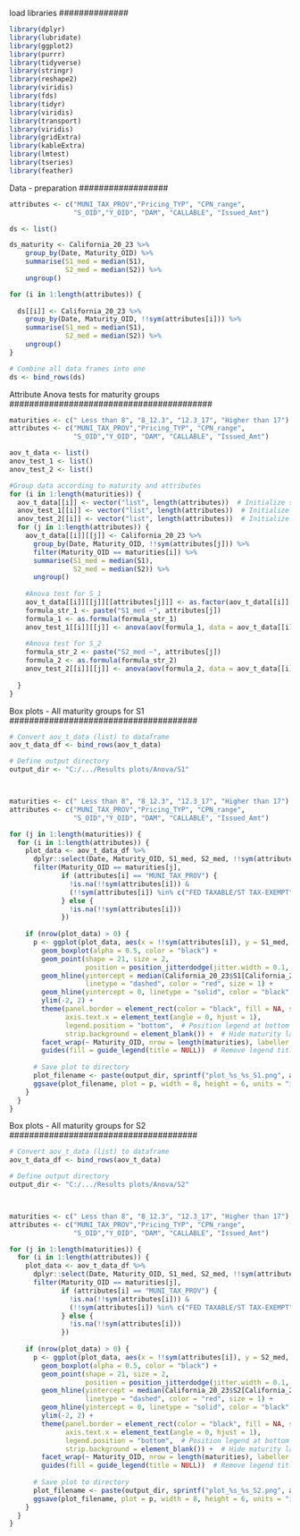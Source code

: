 
##############
load libraries
##############
```{r}
library(dplyr)
library(lubridate)
library(ggplot2)
library(purrr)
library(tidyverse)
library(stringr)
library(reshape2)
library(viridis)
library(fds)
library(tidyr)
library(viridis)
library(transport)
library(viridis)
library(gridExtra)
library(kableExtra)
library(lmtest)
library(tseries)
library(feather)
```


##################
Data - preparation
##################
```{r}

attributes <- c("MUNI_TAX_PROV","Pricing_TYP", "CPN_range",
                "S_OID","Y_OID", "DAM", "CALLABLE", "Issued_Amt")

ds <- list()

ds_maturity <- California_20_23 %>%
    group_by(Date, Maturity_OID) %>%
    summarise(S1_med = median(S1),
              S2_med = median(S2)) %>%
    ungroup()

for (i in 1:length(attributes)) {
 
  ds[[i]] <- California_20_23 %>%
    group_by(Date, Maturity_OID, !!sym(attributes[i])) %>%
    summarise(S1_med = median(S1),
              S2_med = median(S2)) %>%
    ungroup()
}

# Combine all data frames into one
ds <- bind_rows(ds)


```
#########################################
Attribute Anova tests for maturity groups
#########################################
```{r}
 
maturities <- c(" Less than 8", "8_12.3", "12.3_17", "Higher than 17")
attributes <- c("MUNI_TAX_PROV","Pricing_TYP", "CPN_range",
                "S_OID","Y_OID", "DAM", "CALLABLE", "Issued_Amt")

aov_t_data <- list()
anov_test_1 <- list()
anov_test_2 <- list()

#Group data according to maturity and attributes
for (i in 1:length(maturities)) {
  aov_t_data[[i]] <- vector("list", length(attributes))  # Initialize sublist for the current maturity
  anov_test_1[[i]] <- vector("list", length(attributes))  # Initialize sublist for ANOVA results (S_1)
  anov_test_2[[i]] <- vector("list", length(attributes))  # Initialize sublist for ANOVA results (S_2)
  for (j in 1:length(attributes)) {
    aov_t_data[[i]][[j]] <- California_20_23 %>%
      group_by(Date, Maturity_OID, !!sym(attributes[j])) %>%
      filter(Maturity_OID == maturities[i]) %>%
      summarise(S1_med = median(S1),
                S2_med = median(S2)) %>%
      ungroup()
    
    #Anova test for S_1
    aov_t_data[[i]][[j]][[attributes[j]]] <- as.factor(aov_t_data[[i]][[j]][[attributes[j]]])
    formula_str_1 <- paste("S1_med ~", attributes[j])
    formula_1 <- as.formula(formula_str_1)
    anov_test_1[[i]][[j]] <- anova(aov(formula_1, data = aov_t_data[[i]][[j]]))
    
    #Anova test for S_2
    formula_str_2 <- paste("S2_med ~", attributes[j])
    formula_2 <- as.formula(formula_str_2)
    anov_test_2[[i]][[j]] <- anova(aov(formula_2, data = aov_t_data[[i]][[j]]))
      
  }
}

```
######################################
Box plots - All maturity groups for S1
######################################
```{r}

# Convert aov_t_data (list) to dataframe
aov_t_data_df <- bind_rows(aov_t_data)

# Define output directory
output_dir <- "C:/.../Results plots/Anova/S1"



maturities <- c(" Less than 8", "8_12.3", "12.3_17", "Higher than 17")
attributes <- c("MUNI_TAX_PROV","Pricing_TYP", "CPN_range",
                "S_OID","Y_OID", "DAM", "CALLABLE", "Issued_Amt")

for (j in 1:length(maturities)) {
  for (i in 1:length(attributes)) {
    plot_data <- aov_t_data_df %>%
      dplyr::select(Date, Maturity_OID, S1_med, S2_med, !!sym(attributes[i])) %>%
      filter(Maturity_OID == maturities[j],
             if (attributes[i] == "MUNI_TAX_PROV") {
               !is.na(!!sym(attributes[i])) &
               (!!sym(attributes[i]) %in% c("FED TAXABLE/ST TAX-EXEMPT", "FED & ST TAX-EXEMPT"))
             } else {
               !is.na(!!sym(attributes[i]))
             })
    
    if (nrow(plot_data) > 0) {
      p <- ggplot(plot_data, aes(x = !!sym(attributes[i]), y = S1_med, fill = !!sym(attributes[i]))) +
        geom_boxplot(alpha = 0.5, color = "black") +
        geom_point(shape = 21, size = 2, 
                   position = position_jitterdodge(jitter.width = 0.1, dodge.width = 0.75)) +
        geom_hline(yintercept = median(California_20_23$S1[California_20_23$Maturity_OID == maturities[j]]), 
                   linetype = "dashed", color = "red", size = 1) + 
        geom_hline(yintercept = 0, linetype = "solid", color = "black", size = 0.1) +
        ylim(-2, 2) +
        theme(panel.border = element_rect(color = "black", fill = NA, size = 1),
              axis.text.x = element_text(angle = 0, hjust = 1),
              legend.position = "bottom",  # Position legend at bottom
              strip.background = element_blank()) +  # Hide maturity labels
        facet_wrap(~ Maturity_OID, nrow = length(maturities), labeller = labeller(Maturity_OID = NULL)) +
        guides(fill = guide_legend(title = NULL))  # Remove legend title
      
      # Save plot to directory
      plot_filename <- paste(output_dir, sprintf("plot_%s_%s_S1.png", attributes[i], maturities[j]), sep = "/")
      ggsave(plot_filename, plot = p, width = 8, height = 6, units = "in", dpi = 300)
    }
  }
}


```


######################################
Box plots - All maturity groups for S2
######################################
```{r}


# Convert aov_t_data (list) to dataframe
aov_t_data_df <- bind_rows(aov_t_data)

# Define output directory
output_dir <- "C:/.../Results plots/Anova/S2"



maturities <- c(" Less than 8", "8_12.3", "12.3_17", "Higher than 17")
attributes <- c("MUNI_TAX_PROV","Pricing_TYP", "CPN_range",
                "S_OID","Y_OID", "DAM", "CALLABLE", "Issued_Amt")

for (j in 1:length(maturities)) {
  for (i in 1:length(attributes)) {
    plot_data <- aov_t_data_df %>%
      dplyr::select(Date, Maturity_OID, S1_med, S2_med, !!sym(attributes[i])) %>%
      filter(Maturity_OID == maturities[j],
             if (attributes[i] == "MUNI_TAX_PROV") {
               !is.na(!!sym(attributes[i])) &
               (!!sym(attributes[i]) %in% c("FED TAXABLE/ST TAX-EXEMPT", "FED & ST TAX-EXEMPT"))
             } else {
               !is.na(!!sym(attributes[i]))
             })
    
    if (nrow(plot_data) > 0) {
      p <- ggplot(plot_data, aes(x = !!sym(attributes[i]), y = S2_med, fill = !!sym(attributes[i]))) +
        geom_boxplot(alpha = 0.5, color = "black") +
        geom_point(shape = 21, size = 2, 
                   position = position_jitterdodge(jitter.width = 0.1, dodge.width = 0.75)) +
        geom_hline(yintercept = median(California_20_23$S2[California_20_23$Maturity_OID == maturities[j]]), 
                   linetype = "dashed", color = "red", size = 1) + 
        geom_hline(yintercept = 0, linetype = "solid", color = "black", size = 0.1) +
        ylim(-2, 2) +
        theme(panel.border = element_rect(color = "black", fill = NA, size = 1),
              axis.text.x = element_text(angle = 0, hjust = 1),
              legend.position = "bottom",  # Position legend at bottom
              strip.background = element_blank()) +  # Hide maturity labels
        facet_wrap(~ Maturity_OID, nrow = length(maturities), labeller = labeller(Maturity_OID = NULL)) +
        guides(fill = guide_legend(title = NULL))  # Remove legend title
      
      # Save plot to directory
      plot_filename <- paste(output_dir, sprintf("plot_%s_%s_S2.png", attributes[i], maturities[j]), sep = "/")
      ggsave(plot_filename, plot = p, width = 8, height = 6, units = "in", dpi = 300)
    }
  }
}



```





